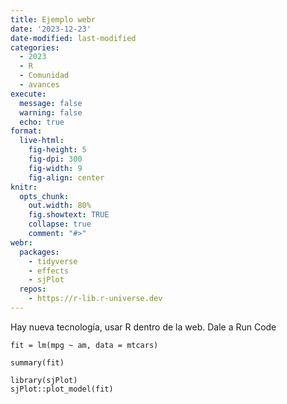 ```yaml
---
title: Ejemplo webr
date: '2023-12-23'
date-modified: last-modified
categories:
  - 2023
  - R
  - Comunidad
  - avances
execute: 
  message: false
  warning: false
  echo: true
format: 
  live-html: 
    fig-height: 5
    fig-dpi: 300
    fig-width: 9
    fig-align: center
knitr:
  opts_chunk:
    out.width: 80%
    fig.showtext: TRUE
    collapse: true
    comment: "#>"
webr:
  packages:
    - tidyverse
    - effects
    - sjPlot
  repos:
    - https://r-lib.r-universe.dev
---
```


Hay nueva tecnología, usar R dentro de la web. Dale a Run Code

```webr-r
fit = lm(mpg ~ am, data = mtcars)

summary(fit)
```



```webr-r
library(sjPlot)
sjPlot::plot_model(fit)
```
